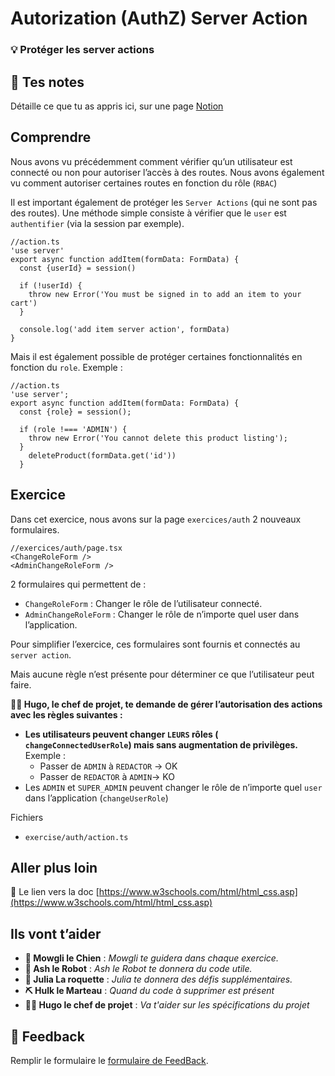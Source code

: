 # Autorization (AuthZ) Server Action

### 💡 Protéger les server actions

## 📝 Tes notes

Détaille ce que tu as appris ici, sur une page [Notion](https://go.mikecodeur.com/course-notes-template)

## Comprendre

Nous avons vu précédemment comment vérifier qu’un utilisateur est connecté ou non pour autoriser l’accès à des routes. Nous avons également vu comment autoriser certaines routes en fonction du rôle (`RBAC`)

Il est important également de protéger les `Server Actions` (qui ne sont pas des routes). Une méthode simple consiste à vérifier que le `user` est `authentifier` (via la session par exemple).

```tsx
//action.ts
'use server'
export async function addItem(formData: FormData) {
  const {userId} = session()

  if (!userId) {
    throw new Error('You must be signed in to add an item to your cart')
  }

  console.log('add item server action', formData)
}
```

Mais il est également possible de protéger certaines fonctionnalités en fonction du `role`. Exemple :

```tsx
//action.ts
'use server';
export async function addItem(formData: FormData) {
  const {role} = session();

  if (role !=== 'ADMIN') {
    throw new Error('You cannot delete this product listing');
  }
	deleteProduct(formData.get('id'))
  }
```

## Exercice

Dans cet exercice, nous avons sur la page `exercices/auth` 2 nouveaux formulaires.

```tsx
//exercices/auth/page.tsx
<ChangeRoleForm />
<AdminChangeRoleForm />
```

2 formulaires qui permettent de :

- `ChangeRoleForm` : Changer le rôle de l’utilisateur connecté.
- `AdminChangeRoleForm` : Changer le rôle de n’importe quel user dans l’application.

Pour simplifier l’exercice, ces formulaires sont fournis et connectés au `server action`.

Mais aucune règle n’est présente pour déterminer ce que l’utilisateur peut faire.

**👨‍✈️ Hugo, le chef de projet, te demande de gérer l’autorisation des actions avec les règles suivantes :**

- **Les utilisateurs peuvent changer `LEURS` rôles ( `changeConnectedUserRole`) mais sans augmentation de privilèges.** Exemple :
  - Passer de `ADMIN` à `REDACTOR` → OK
  - Passer de `REDACTOR` à `ADMIN`→ KO
- Les `ADMIN` et `SUPER_ADMIN` peuvent changer le rôle de n’importe quel `user` dans l’application (`changeUserRole`)

Fichiers

- `exercise/auth/action.ts`

## Aller plus loin

📑 Le lien vers la doc [https://www.w3schools.com/html/html_css.asp](https://www.w3schools.com/html/html_css.asp)

## Ils vont t’aider

- **🐶 Mowgli le Chien** : _Mowgli te guidera dans chaque exercice._
- **🤖 Ash le Robot** : _Ash le Robot te donnera du code utile._
- **🚀 Julia La roquette** : _Julia te donnera des défis supplémentaires._
- **⛏️ Hulk le Marteau** : _Quand du code à supprimer est présent_
- **👨‍✈️ Hugo le chef de projet** : _Va t'aider sur les spécifications du projet_

## 🐜 Feedback

Remplir le formulaire le [formulaire de FeedBack](https://go.mikecodeur.com/cours-next-avis?entry.1912869708=Next%20PRO&entry.1430994900=05.Next%20Auth&entry.533578441=12%20Authorization-server-action).

